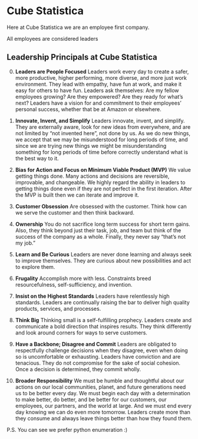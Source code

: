 # Cube Statistica {#cs}


Here at Cube Statistica we are an employee first company. 

All employees are considered leaders 

## Leadership Principals at Cube Statistica


0. __Leaders are People Focused__ Leaders work every day to create a safer, more productive, higher performing, more diverse, and more just work environment. They lead with empathy, have fun at work, and make it easy for others to have fun. Leaders ask themselves: Are my fellow employees growing? Are they empowered? Are they ready for what's next? Leaders have a vision for and commitment to their employees' personal success, whether that be at Amazon or elsewhere.

1. __Innovate, Invent, and Simplify__
Leaders innovate, invent, and simplify. They are externally aware, look for new ideas from everywhere, and are not limited by "not invented here", not done by us. As we do new things, we accept that we may be misunderstood for long periods of time, and since we are trying new things we might be misunderstanding something for long periods of time before correctly understand what is the best way to it.

2. __Bias for Action and Focus on Minimum Viable Product (MVP)__
We value getting things done. Many actions and decisions are reversible, improvable, and changeable. We highly regard the ability in leaders to getting things done even if they are not perfect in the first iteration. After the MVP is built then we can iterate and improve it.

3. __Customer Obsession__
Are obsessed with the customer. Think how can we serve the customer and then think backward.

4. __Ownership__
You do not sacrifice long term success for short term gains. Also, they think beyond just their task, job, and team but think of the success of the company as a whole. Finally, they never say "that's not my job."

5. __Learn and Be Curious__
Leaders are never done learning and always seek to improve themselves. They are curious about new possibilities and act to explore them.

6. __Frugality__ Accomplish more with less. Constraints breed resourcefulness, self-sufficiency, and invention. 

7. __Insist on the Highest Standards__
Leaders have relentlessly high standards. Leaders are continually raising the bar to deliver high quality products, services, and processes.

8. __Think Big__
Thinking small is a self-fulfilling prophecy. Leaders create and communicate a bold direction that inspires results. They think differently and look around corners for ways to serve customers.

9. __Have a Backbone; Disagree and Commit__ Leaders are obligated to respectfully challenge decisions when they disagree, even when doing so is uncomfortable or exhausting. Leaders have conviction and are tenacious. They do not compromise for the sake of social cohesion. Once a decision is determined, they commit wholly.

10. __Broader Responsibility__ We must be humble and thoughtful about our actions on our local communities, planet, and future generations need us to be better every day. We must begin each day with a determination to make better, do better, and be better for our customers, our employees, our partners, and the world at large. And we must end every day knowing we can do even more tomorrow. Leaders create more than they consume and always leave things better than how they found them.

P.S. You can see we prefer python enumeration :)




